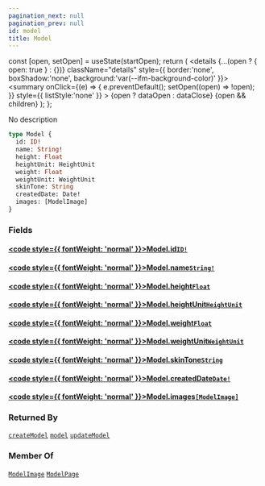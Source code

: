 ```yaml
---
pagination_next: null
pagination_prev: null
id: model
title: Model
---
```









  const [open, setOpen] = useState(startOpen);
  return (
    <details {...(open ? { open: true } : {})} className="details" style={{ border:'none', boxShadow:'none', background:'var(--ifm-background-color)' }}>
      <summary
        onClick={(e) => {
          e.preventDefault();
          setOpen((open) => !open);
        }}
        style={{ listStyle:'none' }}
      >
      {open ? dataOpen : dataClose}
      </summary>
      {open && children}
    </details>
  );
};








No description


```graphql
type Model {
  id: ID!
  name: String!
  height: Float
  heightUnit: HeightUnit
  weight: Float
  weightUnit: WeightUnit
  skinTone: String
  createdDate: Date!
  images: [ModelImage]
}
```




### Fields

#### [<code style={{ fontWeight: 'normal' }}>Model.<b>id</b></code>](#)<Bullet />[`ID!`](/types/scalars/id) <Badge class="badge badge--secondary" text="non-null"/> <Badge class="badge badge--secondary" text="scalar"/> 
> 
> 
> 
> 

#### [<code style={{ fontWeight: 'normal' }}>Model.<b>name</b></code>](#)<Bullet />[`String!`](/types/scalars/string) <Badge class="badge badge--secondary" text="non-null"/> <Badge class="badge badge--secondary" text="scalar"/> 
> 
> 
> 
> 

#### [<code style={{ fontWeight: 'normal' }}>Model.<b>height</b></code>](#)<Bullet />[`Float`](/types/scalars/float) <Badge class="badge badge--secondary" text="scalar"/> 
> 
> 
> 
> 

#### [<code style={{ fontWeight: 'normal' }}>Model.<b>heightUnit</b></code>](#)<Bullet />[`HeightUnit`](/types/enums/height-unit) <Badge class="badge badge--secondary" text="enum"/> 
> 
> 
> 
> 

#### [<code style={{ fontWeight: 'normal' }}>Model.<b>weight</b></code>](#)<Bullet />[`Float`](/types/scalars/float) <Badge class="badge badge--secondary" text="scalar"/> 
> 
> 
> 
> 

#### [<code style={{ fontWeight: 'normal' }}>Model.<b>weightUnit</b></code>](#)<Bullet />[`WeightUnit`](/types/enums/weight-unit) <Badge class="badge badge--secondary" text="enum"/> 
> 
> 
> 
> 

#### [<code style={{ fontWeight: 'normal' }}>Model.<b>skinTone</b></code>](#)<Bullet />[`String`](/types/scalars/string) <Badge class="badge badge--secondary" text="scalar"/> 
> 
> 
> 
> 

#### [<code style={{ fontWeight: 'normal' }}>Model.<b>createdDate</b></code>](#)<Bullet />[`Date!`](/types/scalars/date) <Badge class="badge badge--secondary" text="non-null"/> <Badge class="badge badge--secondary" text="scalar"/> 
> 
> 
> 
> 

#### [<code style={{ fontWeight: 'normal' }}>Model.<b>images</b></code>](#)<Bullet />[`[ModelImage]`](/types/objects/model-image) <Badge class="badge badge--secondary" text="list"/> <Badge class="badge badge--secondary" text="object"/> 
> 
> 
> 
> 





### Returned By

[`createModel`](/api/mutations/create-model)  <Badge class="badge badge--secondary" text="mutation"/><Bullet />[`model`](/api/queries/model)  <Badge class="badge badge--secondary" text="query"/><Bullet />[`updateModel`](/api/mutations/update-model)  <Badge class="badge badge--secondary" text="mutation"/>

### Member Of

[`ModelImage`](/types/objects/model-image)  <Badge class="badge badge--secondary" text="object"/><Bullet />[`ModelPage`](/types/objects/model-page)  <Badge class="badge badge--secondary" text="object"/>

